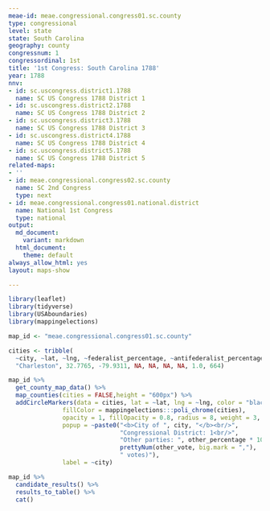 ```yaml
---
meae-id: meae.congressional.congress01.sc.county
type: congressional
level: state
state: South Carolina
geography: county
congressnum: 1
congressordinal: 1st
title: '1st Congress: South Carolina 1788'
year: 1788
nnv:
- id: sc.uscongress.district1.1788
  name: SC US Congress 1788 District 1
- id: sc.uscongress.district2.1788
  name: SC US Congress 1788 District 2
- id: sc.uscongress.district3.1788
  name: SC US Congress 1788 District 3
- id: sc.uscongress.district4.1788
  name: SC US Congress 1788 District 4
- id: sc.uscongress.district5.1788
  name: SC US Congress 1788 District 5
related-maps:
- ''
- id: meae.congressional.congress02.sc.county
  name: SC 2nd Congress
  type: next
- id: meae.congressional.congress01.national.district
  name: National 1st Congress
  type: national
output:
  md_document:
    variant: markdown
  html_document:
    theme: default
always_allow_html: yes
layout: maps-show

---
```


```r
library(leaflet)
library(tidyverse)
library(USAboundaries)
library(mappingelections)

map_id <- "meae.congressional.congress01.sc.county"

cities <- tribble(
  ~city, ~lat, ~lng, ~federalist_percentage, ~antifederalist_percentage, ~federalist_vote, ~antifederalist_vote, ~other_percentage, ~other_vote,
  "Charleston", 32.7765, -79.9311, NA, NA, NA, NA, 1.0, 664)

```

<div class="map">

```r
map_id %>%
  get_county_map_data() %>%
  map_counties(cities = FALSE,height = "600px") %>% 
  addCircleMarkers(data = cities, lat = ~lat, lng = ~lng, color = "black",
               fillColor = mappingelections:::poli_chrome(cities),
               opacity = 1, fillOpacity = 0.8, radius = 8, weight = 3,
               popup = ~paste0("<b>City of ", city, "</b><br/>",
                               "Congressional District: 1<br/>",
                               "Other parties: ", other_percentage * 100, "% (", 
                               prettyNum(other_vote, big.mark = ","), 
                               " votes)"),
               label = ~city) 
```

</div>

<div class="results-table">

```r
map_id %>%
  candidate_results() %>%
  results_to_table() %>%
  cat()
```

</div>
